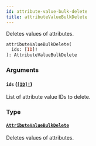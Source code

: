 ```yaml
---
id: attribute-value-bulk-delete
title: attributeValueBulkDelete
---
```


Deletes values of attributes.

```graphql
attributeValueBulkDelete(
  ids: [ID]!
): AttributeValueBulkDelete

```

### Arguments

#### `ids` ([`[ID]!`](/developer/api-reference/scalars/id.mdx))

List of attribute value IDs to delete.

### Type

#### [`AttributeValueBulkDelete`](/developer/api-reference/objects/attribute-value-bulk-delete.mdx)

Deletes values of attributes.
